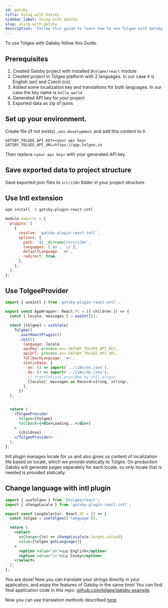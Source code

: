 ```yaml
---
id: gatsby
title: Using with Gatsby
sidebar_label: Using with Gatsby
slug: using-with-gatsby
description: 'Follow this guide to learn how to use Tolgee with Gatsby and translate your strings directly in your application.'
---
```


To use Tolgee with Gatsby follow this Guide.

## Prerequisites

1. Created Gatsby project with installed `@tolgee/react` module
2. Created project in Tolgee platform with 2 languages. In our case it is English (en) and Czech (cs).
3. Added some localization key and translations for both languages. In our case the key name is `hello_world`
4. Generated API key for your project
5. Exported data as zip of jsons

## Set up your environment.

Create file (if not exists) `.env.development` and add this content to it.

```
GATSBY_TOLGEE_API_KEY=<your api key>
GATSBY_TOLGEE_API_URL=https://app.tolgee.io
```

Then replace `<your api key>` with your generated API key.

## Save exported data to project structure

Save exported json files to `src/i18n` folder in your project structure.

## Use Intl extension

```sh
npm install -D gatsby-plugin-react-intl
```

```js title="gatsby-config.js"
module.exports = {
  plugins: [
    {
      resolve: `gatsby-plugin-react-intl`,
      options: {
        path: `${__dirname}/src/i18n`,
        languages: [`en`, `cs`],
        defaultLanguage: `en`,
        redirect: true,
      },
    },
  ],
};
```

## Use TolgeeProvider

```jsx
import { useIntl } from 'gatsby-plugin-react-intl';

export const AppWrapper: React.FC = ({ children }) => {
  const { locale, messages } = useIntl();

  const [tolgee] = useState(
    Tolgee()
      .use(ReactPlugin())
      .init({
        language: locale,
        apiKey: process.env.GATSBY_TOLGEE_API_KEY,
        apiUrl: process.env.GATSBY_TOLGEE_API_URL,
        fallbackLanguage: 'en',
        staticData: {
          en: () => import(`../i18n/en.json`),
          de: () => import('../i18n/de.json'),
          // translations provided by intl plugin
          [locale]: messages as Record<string, string>,
        },
      })
  );


  return (
    <TolgeeProvider
      tolgee={tolgee}
      fallback={<div>Loading...</div>}
    >
      {children}
    </TolgeeProvider>
  );
};
```

Intl plugin manages locale for us and also gives us content of localization file based on locale, which we provide
statically to Tolgee. On production Gatsby will generate pages separately for each locale, so only locale that is needed
is provided statically.

## Change language with intl plugin

```jsx
import { useTolgee } from '@tolgee/react';
import { changeLocale } from 'gatsby-plugin-react-intl';

export const LangSelector: React.FC = () => {
  const tolgee = useTolgee(['language']);

  return (
    <select
      onChange={(e) => changeLocale(e.target.value)}
      value={tolgee.getLanguage()}
    >
      <option value="en">🇬🇧 English</option>
      <option value="cs">🇨🇿 Česky</option>
    </select>
  );
};
```

You are done! Now you can translate your strings directly in your application, and enjoy the features of Gatsby in the same time!
You can find final application code in this repo: [github.com/tolgee/gatsby-example](https://github.com/tolgee/gatsby-example).

Now you can use translation methods described [here](../translating).
